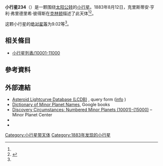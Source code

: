 {{Infobox planet
 | minorplanet     = yes
 | name            = 234 Barbara
 | background      = #D6D6D6
 | image = 
 | image_size      = 
 | caption         =
 | discovery_ref   =  <ref name="MPC-object" />
 | discoverer      = [[克里斯蒂安·亨利·弗里德里希·彼得斯|克里斯蒂安·亨利·弗里德里希·彼得斯]]
 | discovery_site  = [[克林顿|克林顿]]
 | discovered      = 1883年8月12日
 | mpc_name        = 234 Barbara
 | alt_names       = 234 Barbara
 | pronounced      = 
 | named_after     = <ref name="MPC-object" />
 | mp_category     = [[主帶小行星|主帶小行星]] <ref name="MPC-object" /><ref name="jpldata" />
 | orbit_ref       = <ref name="a">[http://ssd.jpl.nasa.gov/sbdb.cgi?sstr=234 234] {{Wayback|url=http://ssd.jpl.nasa.gov/sbdb.cgi?sstr=234 |date=20200803131421 }}，小行星數據庫瀏覽器（JPL Small-Body Database Browser）－[[美国国家航空航天局|美国国家航空航天局]]喷气推进实验室</ref>
 | epoch           = 2018-03-23.0（[[儒略日|JD]] 2458200.5）
 | uncertainty     = 0
 | observation_arc = 
 | aphelion = {{convert|2.971|AU|km|3|abbr=on|lk=out}}
 | perihelion      = {{convert|1.7988719|AU|km|3|abbr=on}}
 | semimajor       = 2.3848303
 | eccentricity    = 0.2457024
 | period          = 3.68[[儒略年|yr]]
 | mean_anomaly    = 177.57972[[度|°]]
 | mean_motion     = {{Deg2DMS|0.26761940|sup=ms}} / day
 | inclination     = 15.37537
 | asc_node        = 144.54713°
 | arg_peri        = 192.27089
 | mean_diameter   = 
 | rotation        = 
 | albedo          =
 | spectral_type   =
 | abs_magnitude   = 9.02<ref name="jpldata" />
}}
'''小行星234'''（{{lang-en|234 Barbara}}）是一颗围绕[[太阳|太阳]][[公转|公转]]的[[小行星|小行星]]。1883年8月12日，克里斯蒂安·亨利·弗里德里希·彼得斯在[[克林顿|克林顿]]描述了此天体<ref name="a" /><ref>{{cite news|title=小行星列表|url=http://cfa-www.harvard.edu/iau/lists/NumberedMPs.txt|accessdate=2018-10-19|newspaper=哈佛大学|archive-date=2008-05-17|archive-url=https://web.archive.org/web/20080517010638/http://cfa-www.harvard.edu/iau/lists/NumberedMPs.txt|dead-url=no}}</ref>。

这颗小行星的[[绝对星等|绝对星等]]为9.02等<ref name="a" />。

== 相关條目 ==
*[[小行星列表/10001-11000|小行星列表/10001-11000]]

== 參考資料 ==
{{reflist|refs=

<ref name="jpldata">{{cite web
 |type         = 2018-01-26 last obs.
 |title        = JPL Small-Body Database Browser:234 Barbara-234 Barbara
 |url          = https://ssd.jpl.nasa.gov/sbdb.cgi?sstr=234
 |publisher    = [[Jet_Propulsion_Laboratory|Jet Propulsion Laboratory]]
 |accessdate   = 28 March 2018
 |archive-date = 2020-09-30
 |archive-url  = https://web.archive.org/web/20200930184357/https://ssd.jpl.nasa.gov/sbdb.cgi?sstr=234
 |dead-url     = no
}}</ref>

<ref name="MPC-object">{{cite web
  |title      = 234 Barbara
  |work      = Minor Planet Center
  |url      = https://www.minorplanetcenter.net/db_search/show_object?object_id=234
  |accessdate      = 28 March 2018
  |archive-date      = 2016-03-04
  |archive-url      = https://web.archive.org/web/20160304104931/http://www.minorplanetcenter.net/db_search/show_object?object_id=234
  |dead-url      = no
  }}</ref>

}}

==  外部連結 ==
* [http://www.minorplanet.info/PHP/lcdbsummaryquery.php Asteroid Lightcurve Database (LCDB)] {{Wayback|url=http://www.minorplanet.info/PHP/lcdbsummaryquery.php |date=20171210173955 }}, query form ([http://www.minorplanet.info/lightcurvedatabase.html info] {{Wayback|url=http://www.minorplanet.info/lightcurvedatabase.html |date=20171216050541 }})
* [https://books.google.com/books?id=aeAg1X7afOoC&pg Dictionary of Minor Planet Names], Google books
* [http://www.minorplanetcenter.net/iau/lists/NumberedMPs010001.html Discovery Circumstances: Numbered Minor Planets (10001)-(15000)] {{Wayback|url=http://www.minorplanetcenter.net/iau/lists/NumberedMPs010001.html |date=20180612162317 }} – Minor Planet Center
* {{AstDys|234}}
* {{JPL small body}}

{{Minor Planet Number|[[小行星233|小行星233]]|[[小行星235|小行星235]]}}
{{小天体}}

[[Category:小行星带天体|Category:小行星带天体]]
[[Category:1883年发现的小行星|Category:1883年发现的小行星]]


{{beltasteroid-stub}}
